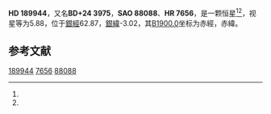 {{Starbox begin
| name = HD 189944
}}
{{Starbox observe
| epoch = [[J2000.0|J2000.0]]
| constell = {{星座名待查}}<ref name=SIMBAD>{{cite web
 | url=http://simbad.u-strasbg.fr/simbad/sim-id?Ident=HR+7656
 | title =Pulsating variable Star
 | publisher=Centre de Données astronomiques de Strasbourg
 | work=SIMBAD
 | accessdate=2012-07-13}}</ref><ref name=DATA>{{cite web
 | url=http://vizier.u-strasbg.fr/viz-bin/VizieR-5?-out.add=.&-source=5050&-corr=PK=HR&-out.max=9999&HR=7656
 | title=VizieR Detailed Page
 | accessdate=2012-07-13
 | archive-date=2016-03-05
 | archive-url=https://web.archive.org/web/20160305090732/http://vizier.u-strasbg.fr/viz-bin/VizieR-5?-out.add=.&-source=5050&-corr=PK=HR&-out.max=9999&HR=7656
 | dead-url=no
 }}</ref>
| 星官 = 
| ra = {{RA|20|1|44.7}}<ref name=SIMBAD /><ref name=DATA />
| dec = {{DEC|+24|48|1}}<ref name=SIMBAD /><ref name=DATA />
| appmag_v = 5.88<ref name=SIMBAD /><ref name=DATA />
}}
{{Starbox character
| class = B4V<ref name=SIMBAD /><ref name=DATA />
| b-v = -0.12<ref name=SIMBAD /><ref name=DATA />
| u-b = -0.51<ref name=SIMBAD /><ref name=DATA />
| r-i = <ref name=SIMBAD /><ref name=DATA />
| variable = 
}}
{{Starbox astrometry
| radial_v = -0.51
| prop_mo_ra = -15
| parallax = 
| p_error = 
}}
{{Starbox catalog
| names =BD+24 3975，[[SAO星表|SAO]] 88088，[[HD星表|HD]] 189944，[[HR星表|HR]] 7656}}
{{Starbox reference |Simbad=HR+7656}}
{{Starbox end}}

'''HD 189944'''，又名'''BD+24 3975'''，'''SAO 88088'''、'''HR 7656'''，是一颗恒星<ref name=SIMBAD /><ref name=DATA />，视星等为5.88，位于[[銀道座標系|銀經]]62.87，[[銀道座標系|銀緯]]-3.02，其[[B1900.0|B1900.0]]坐标为赤經{{RA|19|57|30.4}}，赤緯{{DEC|+24|-3.02|22}}。

== 参考文献 ==
{{reflist}}

{{star-stub}}

[[Category:HD和HDE天體|189944]]
[[Category:HR天體|7656]]
[[Category:SAO天體|88088]]